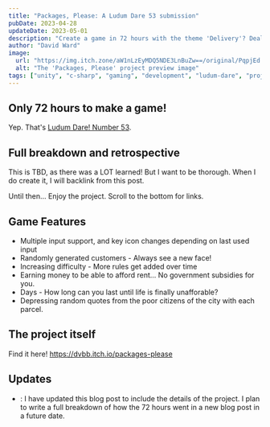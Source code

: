 ```yaml
---
title: "Packages, Please: A Ludum Dare 53 submission"
pubDate: 2023-04-28
updateDate: 2023-05-01
description: "Create a game in 72 hours with the theme 'Delivery'? Deal. A Paper's Please clone."
author: "David Ward"
image:
  url: "https://img.itch.zone/aW1nLzEyMDQ5NDE3LnBuZw==/original/PqpjEd.png"
  alt: "The 'Packages, Please' project preview image"
tags: ["unity", "c-sharp", "gaming", "development", "ludum-dare", "projects"]
---
```



## Only 72 hours to make a game!

Yep. That's [Ludum Dare! Number 53](https://ldjam.com/events/ludum-dare/53/packages-please-1).

## Full breakdown and retrospective

This is TBD, as there was a LOT learned! But I want to be thorough. When I do create it, I will backlink from this post.

Until then... Enjoy the project. Scroll to the bottom for links.

## Game Features

- Multiple input support, and key icon changes depending on last used input
- Randomly generated customers - Always see a new face!
- Increasing difficulty - More rules get added over time
- Earning money to be able to afford rent... No government subsidies for you.
- Days - How long can you last until life is finally unafforable?
- Depressing random quotes from the poor citizens of the city with each parcel.

## The project itself

Find it here! https://dvbb.itch.io/packages-please

## Updates

- <DateFormat date="2023-05-01" />: I have updated this blog post to include the
  details of the project. I plan to write a full breakdown of how the 72 hours
  went in a new blog post in a future date.
